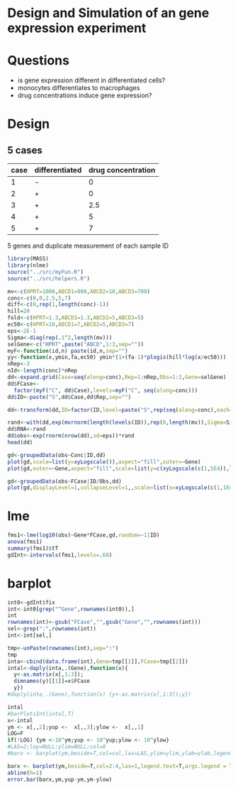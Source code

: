 Design and Simulation of an gene expression experiment
======================================================

# Questions
- is gene expression different in differentiated cells?
- monocytes differentiates to macrophages
- drug concentrations induce gene expression?

# Design

## 5 cases
 case | differentiated  | drug concentration  
 ------------- | ------------- | -------------  
 1 | - | 0  
 2  | + | 0  
 3 | + | 2.5  
 4 | + | 5  
 5 | + | 7  

5 genes and duplicate measurement of each sample ID

```r
library(MASS)
library(nlme)
source("../src/myFun.R")
source("../src/helpers.R")
```

```r
mv<-c(HPRT=1000,ABCD1=900,ABCD2=10,ABCD3=700)
conc<-c(0,0,2.5,5,7)
diff<-c(0,rep(1,length(conc)-1))
hill=20
fold<-c(HPRT=1.3,ABCD1=1.3,ABCD2=5,ABCD3=5)
ec50<-c(HPRT=10,ABCD1=7,ABCD2=5,ABCD3=7)
eps<-2E-1
Sigma<-diag(rep(.1^2,length(mv)))
selGene<-c("HPRT",paste("ABCD",1:3,sep=""))
myF<-function(id,n) paste(id,n,sep="")
yy<-function(x,ymin,fa,ec50) ymin*(1+(fa-1)*plogis(hill*log(x/ec50)))
nRep<-3
nId<-length(conc)*nRep
dd<-expand.grid(Case=seq(along=conc),Rep=1:nRep,Obs=1:2,Gene=selGene)
dd$FCase<- 
  factor(myF("C", dd$Case),levels=myF("C", seq(along=conc)))
dd$ID<-paste("S",dd$Case,dd$Rep,sep="")

dd<-transform(dd,ID=factor(ID,level=paste("S",rep(seq(along=conc),each=nRep),rep(1:nRep,length(conc)),sep="")),Conc=conc[Case],mRNA=yy(conc[Case],mv[Gene],fold[Gene],ec50[Gene]))

rand<-with(dd,exp(mvrnorm(length(levels(ID)),rep(0,length(mv)),Sigma=Sigma)[ID])*mRNA)
dd$RNA<-rand
dd$obs<-exp(rnorm(nrow(dd),sd=eps))*rand 
head(dd)

```

```r
gd<-groupedData(obs~Conc|ID,dd)
plot(gd,scale=list(y=xyLogscale()),aspect="fill",outer=~Gene)
plot(gd,outer=~Gene,aspect="fill",scale=list(y=c(xyLogscale(c(1,5E4)),list(relation="free"))))

```

```r
gd<-groupedData(obs~FCase|ID/Obs,dd)
plot(gd,displayLevel=1,collapseLevel=1,,scale=list(x=xyLogscale(c(1,1E4))),aspect="fill",inner=~Gene)

```


# lme

```r
fms1<-lme(log10(obs)~Gene*FCase,gd,random=~1|ID)
anova(fms1)
summary(fms1)$tT
gdInt<-intervals(fms1,levels=.68)

```

# barplot


```r
int0<-gdInt$fix
int<-int0[grep("^Gene",rownames(int0)),]
int
rownames(int)<-gsub("FCase","",gsub("Gene","",rownames(int)))
sel<-grep(":",rownames(int))
int<-int[sel,]

tmp<-unPaste(rownames(int),sep=":")
tmp
inta<-cbind(data.frame(int),Gene=tmp[[1]],FCase=tmp[[2]])
intal<-daply(inta,.(Gene),function(x){
  y<-as.matrix(x[,1:3]);
  dimnames(y)[[1]]=x$FCase
  y})
#daply(inta,.(Gene),function(x) {y<-as.matrix(x[,1:3]);y})

intal
#barPlotsInt(intal,T)
x<-intal
ym <- x[,,2];yup <-  x[,,3];ylow <-  x[,,1]
LOG=F
if(!LOG) {ym <-10^ym;yup <- 10^yup;ylow <- 10^ylow}
#LAS=2;lay=NULL;ylim=NULL;col=0
#barx <- barplot(ym,beside=T,col=col,las=LAS,ylim=ylim,ylab=ylab,legend.text=T,args.legend = list(x = leg,ncol=2,bty = "n"),layout=lay)

barx <- barplot(ym,beside=T,col=2:4,las=1,legend.text=T,args.legend = list(x = "topleft",ncol=2,bty = "n"))
abline(h=1)
error.bar(barx,ym,yup-ym,ym-ylow)

```



